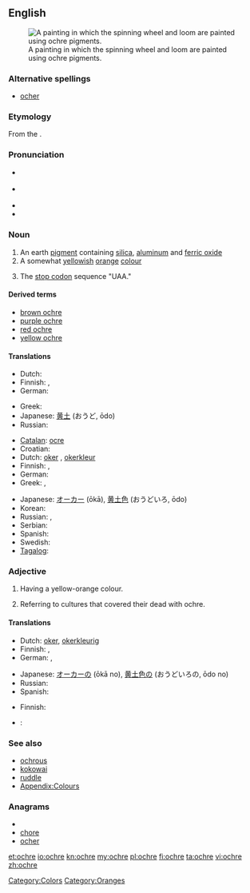 ==English==
{{wikipedia}}
[[File:The Spinners - Sigrid Holmwood - 2007 RS.jpg|thumb|A painting in which the spinning wheel and loom are painted using ochre pigments.]]

===Alternative spellings===
* [[ocher]]

===Etymology===
From the {{etyl|grc}} {{term|lang=grc|sc=Grek|ὤχρα|tr=ṓkhra||pale yellow}}.

===Pronunciation===
* {{a|UK}} {{IPA|/ˈəʊkə/}}
* {{a|US}} {{IPA|/ˈoʊkɚ/}}
* {{audio|en-us-ochre.ogg|Audio (US)}}
* {{rhymes|əʊkə(r)}}

===Noun===
{{en-noun}}

# An earth [[pigment]] containing [[silica]], [[aluminum]] and [[ferric oxide]]
# A somewhat [[yellow]]ish [[orange]] [[color|colour]]
#: {{color panel|E3A857}}
# {{molecular biology|colloquial}} The [[stop codon]] sequence "UAA."

====Derived terms====
* [[brown ochre]]
* [[purple ochre]]
* [[red ochre]]
* [[yellow ochre]]

====Translations====
{{trans-top|earth pigment}}
* Dutch: {{t+|nl|oker|n}}
* Finnish: {{t|fi|keltamulta}}, {{t|fi|okra}}
* German: {{t|de|Ocker|m}}
{{trans-mid}}
* Greek: {{t+|el|ώχρα|f|tr=óchra}}
* Japanese: [[黄土]] (おうど, ōdo)
* Russian: {{t|ru|охра}}
{{trans-bottom}}

{{trans-top|yellowish-orange colour}}
* [[Catalan]]: [[ocre]]
* Croatian: {{t-|hr|oker|m}}
* Dutch: [[oker]] {{n}}, [[okerkleur]]
* Finnish: {{t-|fi|okra}}, {{t|fi|okrankeltainen}}
* German: {{t-|de|Ocker}}
* Greek: {{t+|el|ώχρα|f|tr=óchra}}, {{t|el|υποκίτρινο|n|tr=ypokítrino}}
{{trans-mid}}
* Japanese: [[オーカー]] (ōkā), [[黄土色]] (おうどいろ, ōdo)
* Korean: {{t|ko|황토|tr=hwangto|sc=Hang}}
* Russian: {{t|ru|жёлто-оранжевый}} {{t|ru|цвет|m}}, {{t|ru|охра}}
* Serbian: {{t-|sr|oker}}
* Spanish: {{t+|es|ocre}}
* Swedish: {{t|sv|ockra|c}}
* [[Tagalog]]: {{t|tl|okre|xs=Tagalog}}
{{trans-bottom}}

===Adjective===
{{en-adj|-}}

# Having a yellow-orange colour.
# {{archaeology}} Referring to cultures that covered their dead with ochre.

====Translations====
{{trans-top|having yellow-orange colour}}
* Dutch: [[oker]], [[okerkleurig]]
* Finnish: {{t|fi|okra}}, {{t|fi|okrankeltainen}}
* German: {{t|de|ocker}}, {{t|de|ockerfarben}}
{{trans-mid}}
* Japanese: [[オーカー]]の (ōkā no), [[黄土色]]の (おうどいろの, ōdo no)
* Russian: {{t|ru|жёлто-оранжевый}}
* Spanish: {{t+|es|ocre}}
{{trans-bottom}}

{{trans-top|in archeology}}
* Finnish: {{t|fi|okrahauta|alt=okrahauta-}}
{{trans-mid}}
{{trans-bottom}}

{{checktrans-top}}
* {{ttbc|Croatian}}: {{t-|hr|oker|m}} <!-- noun or adjective? -->
{{trans-bottom}}

===See also===
* [[ochrous]]
* [[kokowai]]
* [[ruddle]]
* [[Appendix:Colours]]

===Anagrams===
* {{alphagram|cehor}}
* [[chore#English|chore]]
* [[ocher#English|ocher]]

[[Category:Colors]]
[[Category:Oranges]]

[[et:ochre]]
[[io:ochre]]
[[kn:ochre]]
[[my:ochre]]
[[pl:ochre]]
[[fi:ochre]]
[[ta:ochre]]
[[vi:ochre]]
[[zh:ochre]]